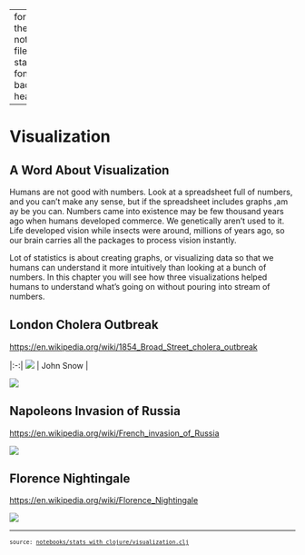 
---
format:
  html:
    toc: true
    toc-depth: 4
    theme: [cosmo, notebooks/custom.scss]
    output-file: stats_with_clojure.visualization.html
fontsize: 0.9em
code-block-background: true
include-in-header: {text: '<link rel = "icon" href = "data:," />'}

---
<style></style><style>.printedClojure .sourceCode {
  background-color: transparent;
  border-style: none;
}
</style><style>.clay-limit-image-width .clay-image {max-width: 100%}
</style>
<script src="stats_with_clojure.visualization_files/md-default0.js" type="text/javascript"></script><script src="stats_with_clojure.visualization_files/md-default1.js" type="text/javascript"></script>

# Visualization

## A Word About Visualization

Humans are not good with numbers. Look at a spreadsheet full of numbers, and you can't make any sense, but if the spreadsheet includes graphs ,am ay be you can. Numbers came into existence may be few thousand years ago when humans developed commerce. We genetically aren't used to it. Life developed vision while insects were around, millions of years ago, so our brain carries all the packages to process vision instantly.

Lot of statistics is about creating graphs, or visualizing data so that we humans can understand it more intuitively than looking at a bunch of numbers. In this chapter you will see how three visualizations helped humans to understand what's going on without pouring into stream of numbers.



## London Cholera Outbreak

<https://en.wikipedia.org/wiki/1854_Broad_Street_cholera_outbreak>

|:-:|
![](https://upload.wikimedia.org/wikipedia/commons/a/a4/Barker--John_Snow--1847.jpg)
| John Snow |

![](https://upload.wikimedia.org/wikipedia/commons/2/27/Snow-cholera-map-1.jpg)


## Napoleons Invasion of Russia

<https://en.wikipedia.org/wiki/French_invasion_of_Russia>

![](https://upload.wikimedia.org/wikipedia/commons/2/29/Minard.png)




## Florence Nightingale

<https://en.wikipedia.org/wiki/Florence_Nightingale>

![](https://upload.wikimedia.org/wikipedia/commons/1/17/Nightingale-mortality.jpg)



```{=html}
<div style="background-color:grey;height:2px;width:100%;"></div>
```



```{=html}
<div><pre><small><small>source: <a href="https://github.com/scicloj/stats-with-clojure/blob/main/notebooks/stats_with_clojure/visualization.clj">notebooks/stats_with_clojure/visualization.clj</a></small></small></pre></div>
```
